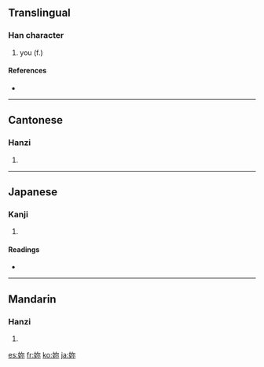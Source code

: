 {{also|你|您}}
==Translingual==

===Han character===
{{Han char|rn=38|rad=女|as=05|sn=8|four=4749<sub>2</sub>|canj=女弓火 (VNF)}}

# you (f.)

====References====
* {{Han ref|kx=0257.200|dkj=06130|dj=0522.160|hdz=21039.090|uh=59B3|ud=22963|bh=A970|bd=43376}}

----

==Cantonese==

===Hanzi===
{{yue-hanzi|jyut=|y=naai5, nei5}}

# {{defn|Cantonese}}

----

==Japanese==

===Kanji===
{{ja-kanji|grade=|rs=女05}}

# {{defn|Japanese}}

====Readings====
* {{ja-readings|on=[[だい]] (dai), [[ない]] (nai), [[でい]] (dei), [[じ]] (ji)|kun=[[はは]] (haha)}}

----

==Mandarin==

===Hanzi===
{{cmn-hanzi|pin=[[nǎi]], [[nǐ]] ([[nai3]], [[ni3]])|wg=nai<sup>3</sup>, ni<sup>3</sup>}}

# {{defn|Mandarin}}

[[es:妳]]
[[fr:妳]]
[[ko:妳]]
[[ja:妳]]